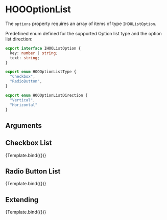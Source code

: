 
<Meta title="Molecules/Forms/HOOOptionList" component={HOOOptionList}/>

# HOOOptionList

The `options` property requires an array of items of type `IHOOListOption`.

Predefined enum defined for the supported Option list type and the option list direction:
```ts
export interface IHOOListOption {
  key: number | string;
  text: string;
}

export enum HOOOptionListType {
  "Checkbox",
  "RadioButton",
}

export enum HOOOptionListDirection {
  "Vertical",
  "Horizontal"
}
```

## Arguments

<ArgsTable of={HOOOptionList} />


## Checkbox List
<Canvas>
  <Story 
    name="Checkbox List"
    args = { 
      { type: HOOOptionListType.Checkbox, options: options, value: [1] }
    }>
    {Template.bind({})}
  </Story>
</Canvas>

## Radio Button List
<Canvas>
  <Story 
    name="Radio Button List"
    args = { 
      { type: HOOOptionListType.RadioButton, options: options, value: 1 }
    }>
    {Template.bind({})}
  </Story>
</Canvas>

## Extending
<Canvas>
  <Story 
    name="Extending"
    args = { 
     { type: HOOOptionListType.Checkbox, options: options, value: [1], rootElementAttributes: { style: { backgroundColor: "pink" } }}
    }>
    {Template.bind({})}
  </Story>
</Canvas>